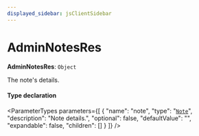 ```yaml
---
displayed_sidebar: jsClientSidebar
---
```



# AdminNotesRes

 **AdminNotesRes**: `Object`

The note's details.

#### Type declaration

<ParameterTypes parameters={[
  {
    "name": "note",
    "type": "[`Note`](../classes/internal.Note.mdx)",
    "description": "Note details.",
    "optional": false,
    "defaultValue": "",
    "expandable": false,
    "children": []
  }
]} />
